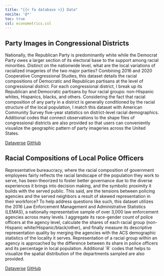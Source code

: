 ```yaml
---
title: "{{< fa database >}} Data"
nocite: '@*'
toc: true
csl: econometrics.csl
---
```


## Party Images in Congressional Districts

Nationally, the Republican Party is predominantly white while the Democrat Party owes a larger section of its electoral base to the support among racial minorities. Distinct on the nationwide level, what are the local variations of racialized imageries of the two major parties? Combining 2016 and 2020 Cooperative Congressional Studies, this dataset details the racial compositions of Democratic and Republican partisans at the level of congressional district. For each congressional district, I break up its Republican and Democratic partisans by four racial groups: non-Hispanic whites, Hispanics, blacks, and others. Considering the fact that racial composition of any party in a district is generally conditioned by the racial structure of the local population, I match this dataset with American Community Survey five-year statistics on district-level racial demographics. Additional codes that connect observations to the shape files of congressional districts are also provided so that users can conveniently visualize the geographic pattern of party imageries across the United States.

[Dataverse](https://dataverse.harvard.edu){.btn .btn-outline-info .btn-sm role="button"} [GitHub](https://dataverse.harvard.edu){.btn .btn-outline-success .btn-sm role="button"}

## Racial Compositions of Local Police Officers

Representative bureaucracy, where the racial composition of government employees fairly reflects the racial landscape of the population they work to serve, has been theorized to foster better governance due to the diverse experiences it brings into decision making, and the symbolic proximity it builds with the served public. This said, are the tensions between policing agencies and the served neighbors a result of skewed representation in their workforce? To help address questions like such, this dataset utilizes the 2016 Law Enforcement Management and Administrative Statistics (LEMAS), a nationally representative sample of over 3,000 law enforcement agencies across many levels. I aggregate its race-gender count of police officers at the agency level, calculate the shares of each racial group (non-Hispanic white/Hispanic/black/other), and finally measure its descriptive representation quality by merging the agencies with the ACS demographic statistics of the locality it serves. Representation of a racial group within an agency is approached by the difference between its share in police officers and its percentage in local population. Additional \`R\` codes that helps to visualize the spatial distribution of the departments sampled are also provided.

[Dataverse](https://dataverse.harvard.edu){.btn .btn-outline-info .btn-sm role="button"} [GitHub](https://dataverse.harvard.edu){.btn .btn-outline-success .btn-sm role="button"}
